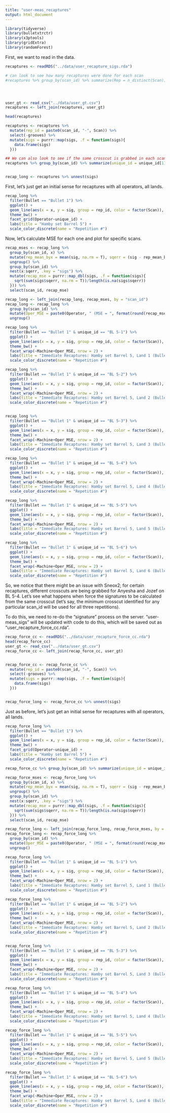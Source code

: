 ```yaml
---
title: "user-meas_recaptures"
output: html_document
---
```


```r
library(tidyverse)
library(bulletxtrctr)
library(x3ptools)
library(gridExtra)
library(randomForest)
```

First, we want to read in the data.  

```r
recaptures <- readRDS("../data/user_recapture_sigs.rda") 

# can look to see how many recaptures were done for each scan
#recaptures %>% group_by(scan_id) %>% summarize(Rep = n_distinct(Scan)) 




user_gt <- read_csv("../data/user_gt.csv")
recaptures <- left_join(recaptures, user_gt)

head(recaptures)

recaptures <- recaptures %>% 
  mutate(rep_id = paste0(scan_id, "-", Scan)) %>%
  select(-grooves) %>%
  mutate(sigs = purrr::map(sigs, .f = function(sigs){
    data.frame(sigs)
  }))

## We can also look to see if the same crosscut is grabbed in each scan
recaptures %>% group_by(scan_id) %>% summarize(unique_id = unique_id[1], min_cut = min(crosscut), max_cut = max(crosscut), ncuts = n_distinct(crosscut))


recap_long <- recaptures %>% unnest(sigs)
```



First, let's just get an initial sense for recaptures with all operators, all lands.  
```r
recap_long %>% 
  filter(Bullet == "Bullet 1") %>% 
  ggplot() + 
  geom_line(aes(x = x, y = sig, group = rep_id, color = factor(Scan)), alpha = 0.3) + 
  theme_bw() + 
  facet_grid(Operator~unique_id) + 
  labs(title = "Hamby set Barrel 5") + 
  scale_color_discrete(name = "Repetition #")
```




Now, let's calculate MSE for each one and plot for specific scans.  

```r
recap_mses <- recap_long %>% 
  group_by(scan_id, x) %>% 
  mutate(rep_mean_byx = mean(sig, na.rm = T), sqerr = (sig - rep_mean_byx)^2) %>%
  ungroup() %>%
  group_by(scan_id) %>% 
  nest(x:sqerr, .key = "sigs") %>%
  mutate(recap_mse = purrr::map_dbl(sigs, .f = function(sigs){
    sqrt(sum(sigs$sqerr, na.rm = T))/length(is.na(sigs$sqerr))
  })) %>% 
  select(scan_id, recap_mse)

recap_long <- left_join(recap_long, recap_mses, by = "scan_id")
recap_long <- recap_long %>% 
  group_by(scan_id) %>% 
  mutate(Oper_MSE = paste0(Operator, " (MSE = ", format(round(recap_mse, 4),scientific = F), ")")) %>%
  ungroup()
```

```r

recap_long %>% 
  filter(Bullet == "Bullet 1" & unique_id == "BL 5-1") %>% 
  ggplot() + 
  geom_line(aes(x = x, y = sig, group = rep_id, color = factor(Scan)), alpha = 0.5) + 
  theme_bw() + 
  facet_wrap(~Machine+Oper_MSE, nrow = 2) + 
  labs(title = "Immediate Recaptures: Hamby set Barrel 5, Land 1 (Bullet 1)") + 
  scale_color_discrete(name = "Repetition #")

recap_long %>% 
  filter(Bullet == "Bullet 1" & unique_id == "BL 5-2") %>% 
  ggplot() + 
  geom_line(aes(x = x, y = sig, group = rep_id, color = factor(Scan)), alpha = 0.5) + 
  theme_bw() + 
  facet_wrap(~Machine+Oper_MSE, nrow = 2) + 
  labs(title = "Immediate Recaptures: Hamby set Barrel 5, Land 2 (Bullet 1)") + 
  scale_color_discrete(name = "Repetition #")


recap_long %>% 
  filter(Bullet == "Bullet 1" & unique_id == "BL 5-3") %>% 
  ggplot() + 
  geom_line(aes(x = x, y = sig, group = rep_id, color = factor(Scan)), alpha = 0.5) + 
  theme_bw() + 
  facet_wrap(~Machine+Oper_MSE, nrow = 2) + 
  labs(title = "Immediate Recaptures: Hamby set Barrel 5, Land 3 (Bullet 1)") + 
  scale_color_discrete(name = "Repetition #")

recap_long %>% 
  filter(Bullet == "Bullet 1" & unique_id == "BL 5-4") %>% 
  ggplot() + 
  geom_line(aes(x = x, y = sig, group = rep_id, color = factor(Scan)), alpha = 0.5) + 
  theme_bw() + 
  facet_wrap(~Machine+Oper_MSE, nrow = 2) + 
  labs(title = "Immediate Recaptures: Hamby set Barrel 5, Land 4 (Bullet 1)") + 
  scale_color_discrete(name = "Repetition #")

recap_long %>% 
  filter(Bullet == "Bullet 1" & unique_id == "BL 5-5") %>% 
  ggplot() + 
  geom_line(aes(x = x, y = sig, group = rep_id, color = factor(Scan)), alpha = 0.5) + 
  theme_bw() + 
  facet_wrap(~Machine+Oper_MSE, nrow = 2) + 
  labs(title = "Immediate Recaptures: Hamby set Barrel 5, Land 5 (Bullet 1)") + 
  scale_color_discrete(name = "Repetition #")

recap_long %>% 
  filter(Bullet == "Bullet 1" & unique_id == "BL 5-6") %>% 
  ggplot() + 
  geom_line(aes(x = x, y = sig, group = rep_id, color = factor(Scan)), alpha = 0.5) + 
  theme_bw() + 
  facet_wrap(~Machine+Oper_MSE, nrow = 2) + 
  labs(title = "Immediate Recaptures: Hamby set Barrel 5, Land 6 (Bullet 1)") + 
  scale_color_discrete(name = "Repetition #")
```


So, we notice that there might be an issue with Sneox2; for certain recaptures, different crosscuts are being grabbed for Anyesha and Jozef on BL 5-4. Let's see what happens when force the signatures to be calculated from the same crosscut (let's say, the minimum crosscut identified for any particular scan_id will be used for all three repetitions).  

To do this, we need to re-do the "signature" process on the server. "user-meas_sigs" will be updated with code to do this, which will be saved out as "user_recapture_force_cc.rda".  

```r
recap_force_cc <- readRDS("../data/user_recapture_force_cc.rda")
head(recap_force_cc)
user_gt <- read_csv("../data/user_gt.csv")
recap_force_cc <- left_join(recap_force_cc, user_gt)


recap_force_cc <- recap_force_cc %>% 
  mutate(rep_id = paste0(scan_id, "-", Scan)) %>%
  select(-grooves) %>%
  mutate(sigs = purrr::map(sigs, .f = function(sigs){
    data.frame(sigs)
  }))


recap_force_long <- recap_force_cc %>% unnest(sigs)

```


Just as before, let's just get an initial sense for recaptures with all operators, all lands.  
```r
recap_force_long %>% 
  filter(Bullet == "Bullet 1") %>% 
  ggplot() + 
  geom_line(aes(x = x, y = sig, group = rep_id, color = factor(Scan)), alpha = 0.3) + 
  theme_bw() + 
  facet_grid(Operator~unique_id) + 
  labs(title = "Hamby set Barrel 5") + 
  scale_color_discrete(name = "Repetition #")
```



```r
recap_force_cc %>% group_by(scan_id) %>% summarize(unique_id = unique_id[1], min_cut = min(crosscut), max_cut = max(crosscut), ncuts = n_distinct(crosscut)) %>% arrange(unique_id)
```



```r
recap_force_mses <- recap_force_long %>% 
  group_by(scan_id, x) %>% 
  mutate(rep_mean_byx = mean(sig, na.rm = T), sqerr = (sig - rep_mean_byx)^2) %>%
  ungroup() %>%
  group_by(scan_id) %>% 
  nest(x:sqerr, .key = "sigs") %>%
  mutate(recap_mse = purrr::map_dbl(sigs, .f = function(sigs){
    sqrt(sum(sigs$sqerr, na.rm = T))/length(is.na(sigs$sqerr))
  })) %>% 
  select(scan_id, recap_mse)

recap_force_long <- left_join(recap_force_long, recap_force_mses, by = "scan_id")
recap_force_long <- recap_force_long %>% 
  group_by(scan_id) %>% 
  mutate(Oper_MSE = paste0(Operator, " (MSE = ", format(round(recap_mse, 4),scientific = F), ")")) %>%
  ungroup()
```


```r

recap_force_long %>% 
  filter(Bullet == "Bullet 1" & unique_id == "BL 5-1") %>% 
  ggplot() + 
  geom_line(aes(x = x, y = sig, group = rep_id, color = factor(Scan)), alpha = 0.5) + 
  theme_bw() + 
  facet_wrap(~Machine+Oper_MSE, nrow = 2) + 
  labs(title = "Immediate Recaptures: Hamby set Barrel 5, Land 1 (Bullet 1)") + 
  scale_color_discrete(name = "Repetition #")

recap_force_long %>% 
  filter(Bullet == "Bullet 1" & unique_id == "BL 5-2") %>% 
  ggplot() + 
  geom_line(aes(x = x, y = sig, group = rep_id, color = factor(Scan)), alpha = 0.5) + 
  theme_bw() + 
  facet_wrap(~Machine+Oper_MSE, nrow = 2) + 
  labs(title = "Immediate Recaptures: Hamby set Barrel 5, Land 2 (Bullet 1)") + 
  scale_color_discrete(name = "Repetition #")


recap_force_long %>% 
  filter(Bullet == "Bullet 1" & unique_id == "BL 5-3") %>% 
  ggplot() + 
  geom_line(aes(x = x, y = sig, group = rep_id, color = factor(Scan)), alpha = 0.5) + 
  theme_bw() + 
  facet_wrap(~Machine+Oper_MSE, nrow = 2) + 
  labs(title = "Immediate Recaptures: Hamby set Barrel 5, Land 3 (Bullet 1)") + 
  scale_color_discrete(name = "Repetition #")

recap_force_long %>% 
  filter(Bullet == "Bullet 1" & unique_id == "BL 5-4") %>% 
  ggplot() + 
  geom_line(aes(x = x, y = sig, group = rep_id, color = factor(Scan)), alpha = 0.5) + 
  theme_bw() + 
  facet_wrap(~Machine+Oper_MSE, nrow = 2) + 
  labs(title = "Immediate Recaptures: Hamby set Barrel 5, Land 4 (Bullet 1)") + 
  scale_color_discrete(name = "Repetition #")

recap_force_long %>% 
  filter(Bullet == "Bullet 1" & unique_id == "BL 5-5") %>% 
  ggplot() + 
  geom_line(aes(x = x, y = sig, group = rep_id, color = factor(Scan)), alpha = 0.5) + 
  theme_bw() + 
  facet_wrap(~Machine+Oper_MSE, nrow = 2) + 
  labs(title = "Immediate Recaptures: Hamby set Barrel 5, Land 5 (Bullet 1)") + 
  scale_color_discrete(name = "Repetition #")

recap_force_long %>% 
  filter(Bullet == "Bullet 1" & unique_id == "BL 5-6") %>% 
  ggplot() + 
  geom_line(aes(x = x, y = sig, group = rep_id, color = factor(Scan)), alpha = 0.5) + 
  theme_bw() + 
  facet_wrap(~Machine+Oper_MSE, nrow = 2) + 
  labs(title = "Immediate Recaptures: Hamby set Barrel 5, Land 6 (Bullet 1)") + 
  scale_color_discrete(name = "Repetition #")
```





